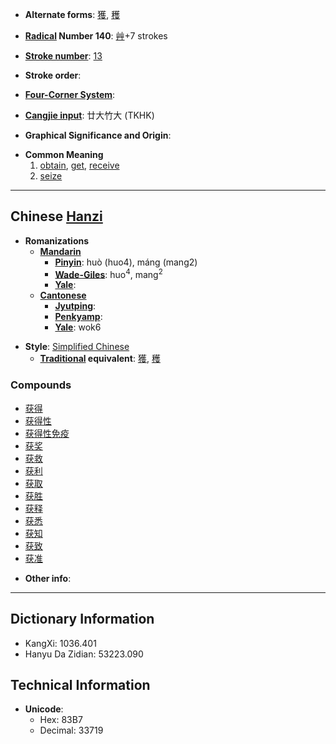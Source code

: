 * '''Alternate forms''': [[獲]], [[穫]]

* '''[[Wiktionary:Chinese radical index| Radical]] Number 140''': [[Wiktionary:Chinese radical index 艸|艸]]+7 strokes

* '''[[Wiktionary:Chinese total strokes index|Stroke number]]''': [[Wiktionary:Chinese total strokes index 13|13]]

* '''Stroke order''': 

* '''[[Wiktionary:Chinese four corner index|Four-Corner System]]''': 

* '''[[Wiktionary:Chinese Cangjie index|Cangjie input]]''': 廿大竹大 (TKHK)

* '''Graphical Significance and Origin''': 

* '''Common Meaning'''
*# [[obtain]], [[get]], [[receive]]
*# [[seize]]

----

== Chinese [[Hanzi]] ==

* '''Romanizations'''
** '''[[Mandarin]]'''
*** '''[[Pinyin]]''': huò (huo4), máng (mang2)
*** '''[[Wade-Giles]]''': huo<sup>4</sup>, mang<sup>2</sup>
*** '''[[Yale]]''': 
** '''[[Cantonese]]'''
*** '''[[Jyutping]]''':
*** '''[[Penkyamp]]''': 
*** '''[[Yale]]''': wok6

* '''Style''': [[Simplified Chinese]] 
** '''[[Traditional Chinese|Traditional]] equivalent''': [[獲]], [[穫]]

===Compounds===
*[[获得]]
*[[获得性]]
*[[获得性免疫]]
*[[获奖]]
*[[获救]]
*[[获利]]
*[[获取]]
*[[获胜]]
*[[获释]]
*[[获悉]]
*[[获知]]
*[[获致]]
*[[获准]]

* '''Other info''': 

----

== Dictionary Information ==

* KangXi: 1036.401
* Hanyu Da Zidian: 53223.090

== Technical Information ==

* '''Unicode''':
** Hex: 83B7
** Decimal: 33719